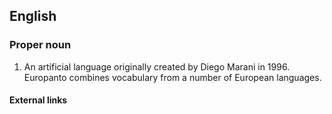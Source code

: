 {{wikipedia}}
==English==

===Proper noun===
{{en-proper noun}}

# An artificial language originally created by Diego Marani in 1996. Europanto combines vocabulary from a number of European languages.

====External links====

{{ethnologue|code=eur}}